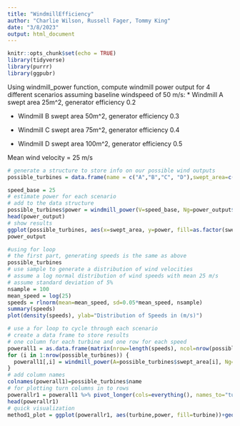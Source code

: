 ```yaml
---
title: "WindmillEfficiency"
author: "Charlie Wilson, Russell Fager, Tommy King"
date: "3/8/2023"
output: html_document
---
```


```r
knitr::opts_chunk$set(echo = TRUE)
library(tidyverse)
library(purrr)
library(ggpubr)
```

Using windmill_power function, compute windmill power output for 4 different scenarios assuming baseline windspeed of 50 m/s:
* Windmill A  swept area 25m^2, generator efficiency 0.2

* Windmill B swept area 50m^2, generator efficiency 0.3

* Windmill C swept area 75m^2, generator efficiency 0.4

* Windmill D swept area 100m^2, generator efficiency 0.5

Mean wind velocity = 25 m/s 

```r
# generate a structure to store info on our possible wind outputs
possible_turbines = data.frame(name = c("A","B","C", "D"),swept_area=c(25,50,75,100), generator_eff = c(0.2,0.3,0.4,0.5))

speed_base = 25
# estimate power for each scenario
# add to the data structure
possible_turbines$power = windmill_power(V=speed_base, Ng=power_output$generator_eff, A = power_output$swept_area)
head(power_output)
# show results                         
ggplot(possible_turbines, aes(x=swept_area, y=power, fill=as.factor(swept_area)))+geom_col()+labs(y="Power (Watts)", x="Swept Area (m2)", fill="Swept Area (m2)")
power_output

```

```r
#using for loop
# the first part, generating speeds is the same as above
possible_turbines
# use sample to generate a distribution of wind velocities 
# assume a log normal distribution of wind speeds with mean 25 m/s
# assume standard deviation of 5%
nsample = 100
mean_speed = log(25)
speeds = rlnorm(mean=mean_speed, sd=0.05*mean_speed, nsample)
summary(speeds)
plot(density(speeds), ylab="Distribution of Speeds in (m/s)")

# use a for loop to cycle through each scenario
# create a data frame to store results 
# one column for each turbine and one row for each speed
powerall1 = as.data.frame(matrix(nrow=length(speeds), ncol=nrow(possible_turbines)))
for (i in 1:nrow(possible_turbines)) {
  powerall1[,i] = windmill_power(A=possible_turbines$swept_area[i], Ng=possible_turbines$generator_eff[i], V=speeds)
}
# add column names
colnames(powerall1)=possible_turbines$name
# for plotting turn columns in to rows
powerallr1 = powerall1 %>% pivot_longer(cols=everything(), names_to="turbine", values_to="power")
head(powerallr1)
# quick visualization
method1_plot = ggplot(powerallr1, aes(turbine,power, fill=turbine))+geom_boxplot()+ggtitle("For Loop")


```

